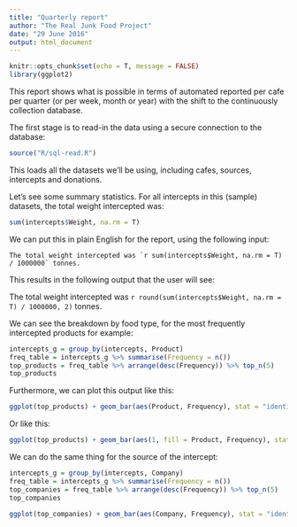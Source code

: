 ```yaml
---
title: "Quarterly report"
author: "The Real Junk Food Project"
date: "29 June 2016"
output: html_document
---
```


```r
knitr::opts_chunk$set(echo = T, message = FALSE)
library(ggplot2)
```


This report shows what is possible in terms of automated reported per cafe per quarter (or per week, month or year) with the shift to the continuously collection database.

The first stage is to read-in the data using a secure connection to the database:

```r
source("R/sql-read.R")
```

This loads all the datasets we'll be using, including cafes, sources, intercepts and donations. 

Let's see some summary statistics. For all intercepts in this (sample) datasets, the total weight intercepted was:

```r
sum(intercepts$Weight, na.rm = T)
```

We can put this in plain English for the report, using the following input:

    The total weight intercepted was `r sum(intercepts$Weight, na.rm = T) / 1000000` tonnes.

This results in the following output that the user will see:

The total weight intercepted was `r round(sum(intercepts$Weight, na.rm = T) / 1000000, 2)` tonnes.

We can see the breakdown by food type, for the most frequently intercepted products for example:

```r
intercepts_g = group_by(intercepts, Product)
freq_table = intercepts_g %>% summarise(Frequency = n())
top_products = freq_table %>% arrange(desc(Frequency)) %>% top_n(5)
top_products
```

Furthermore, we can plot this output like this:

```r
ggplot(top_products) + geom_bar(aes(Product, Frequency), stat = "identity")
```

Or like this:

```r
ggplot(top_products) + geom_bar(aes(1, fill = Product, Frequency), stat = "identity")
```

We can do the same thing for the source of the intercept:

```r
intercepts_g = group_by(intercepts, Company)
freq_table = intercepts_g %>% summarise(Frequency = n())
top_companies = freq_table %>% arrange(desc(Frequency)) %>% top_n(5)
top_companies
```

```r
ggplot(top_companies) + geom_bar(aes(Company, Frequency), stat = "identity")
```
